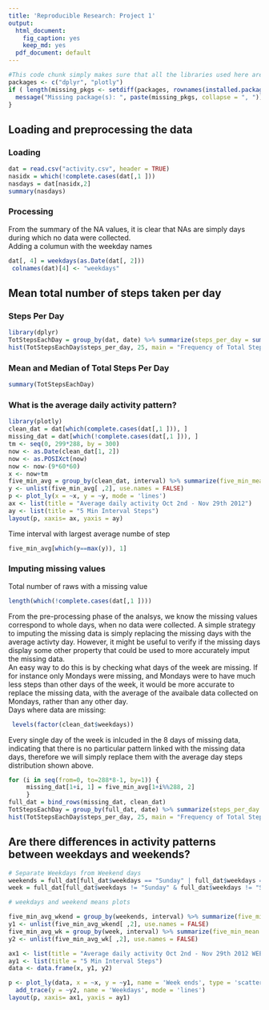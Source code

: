 ```yaml
---
title: 'Reproducible Research: Project 1'
output:
  html_document:
    fig_caption: yes
    keep_md: yes
  pdf_document: default
---
```


```R
#This code chunk simply makes sure that all the libraries used here are installed
packages <- c("dplyr", "plotly")
if ( length(missing_pkgs <- setdiff(packages, rownames(installed.packages()))) > 0) {
  message("Missing package(s): ", paste(missing_pkgs, collapse = ", "))
}
```

## Loading and preprocessing the data
### Loading
```R
dat = read.csv("activity.csv", header = TRUE)
nasidx = which(!complete.cases(dat[,1 ]))
nasdays = dat[nasidx,2]
summary(nasdays)
```
### Processing
From the summary of the NA values, it is clear that NAs are simply days during which no data were collected.  
Adding a columun with the weekday names
```R
dat[, 4] = weekdays(as.Date(dat[, 2]))
 colnames(dat)[4] <- "weekdays"
```
## Mean total number of steps taken per day
### Steps Per Day
```R
library(dplyr)
TotStepsEachDay = group_by(dat, date) %>% summarize(steps_per_day = sum(steps))
hist(TotStepsEachDay$steps_per_day, 25, main = "Frequency of Total Steps per Day, Bin Size 1000 steps", xlab = "Total Steps Per Day")
``` 
  
### Mean and Median of Total Steps Per Day
```R
summary(TotStepsEachDay)
```

### What is the average daily activity pattern?
```R
library(plotly)
clean_dat = dat[which(complete.cases(dat[,1 ])), ]
missing_dat = dat[which(!complete.cases(dat[,1 ])), ]
tm <- seq(0, 299*288, by = 300)
now <- as.Date(clean_dat[1, 2])
now <- as.POSIXct(now)
now <- now-(9*60*60)
x <- now+tm
five_min_avg = group_by(clean_dat, interval) %>% summarize(five_min_mean = mean(steps))
y <- unlist(five_min_avg[ ,2], use.names = FALSE)
p <- plot_ly(x = ~x, y = ~y, mode = 'lines')
ax <- list(title = "Average daily activity Oct 2nd - Nov 29th 2012")
ay <- list(title = "5 Min Interval Steps")
layout(p, xaxis= ax, yaxis = ay)
```

Time interval  with largest average numbe of step
```R
five_min_avg[which(y==max(y)), 1]
```
### Imputing missing values
Total number of raws with a missing value
```R
length(which(!complete.cases(dat[,1 ])))
```
From the pre-processing phase of the analsys, we know the missing values correspond to whole days, when no data were collected.
A simple strategy to imputing the missing data is simply replacing the missing days with the average activty day. 
However, it might be useful to verify if the missing days display some other property that could be used to more accurately imput the missing data.   
An easy way to do this is by checking what days of the week are missing. If for instance only Mondays were missing, and Mondays were to have much less steps than other days of the week, it would be more accurate to replace the missing data, with the average of the avaibale data collected on Mondays, rather than any other day.  
Days where data are missing:
```R
 levels(factor(clean_dat$weekdays))
```

Every single day of the week is inlcuded in the 8 days of missing data, indicating that there is no particular pattern linked with the missing data days, therefore we will simply replace them with the average day steps distribution shown above. 
```R
for (i in seq(from=0, to=288*8-1, by=1)) {
     missing_dat[1+i, 1] = five_min_avg[1+i%%288, 2]
     }
full_dat = bind_rows(missing_dat, clean_dat)
TotStepsEachDay = group_by(full_dat, date) %>% summarize(steps_per_day = sum(steps))
hist(TotStepsEachDay$steps_per_day, 25, main = "Frequency of Total Steps per Day, Bin Size 1000 steps - NA compensated", xlab = "Total Steps Per Day")
```

## Are there differences in activity patterns between weekdays and weekends?
```R
# Separate Weekdays from Weekend days
weekends = full_dat[full_dat$weekdays == "Sunday" | full_dat$weekdays == "Saturday" , ]
week = full_dat[full_dat$weekdays != "Sunday" & full_dat$weekdays != "Saturday" , ]

# weekdays and weekend means plots

five_min_avg_wkend = group_by(weekends, interval) %>% summarize(five_min_mean = mean(steps))
y1 <- unlist(five_min_avg_wkend[ ,2], use.names = FALSE)
five_min_avg_wk = group_by(week, interval) %>% summarize(five_min_mean = mean(steps))
y2 <- unlist(five_min_avg_wk[ ,2], use.names = FALSE)

ax1 <- list(title = "Average daily activity Oct 2nd - Nov 29th 2012 WEEKENDS vs WEEKDAYS")
ay1 <- list(title = "5 Min Interval Steps")
data <- data.frame(x, y1, y2)

p <- plot_ly(data, x = ~x, y = ~y1, name = 'Week ends', type = 'scatter', mode = 'lines') %>%
  add_trace(y = ~y2, name = 'Weekdays', mode = 'lines')
layout(p, xaxis= ax1, yaxis = ay1)

```
